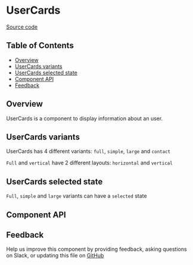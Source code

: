 
# UserCards

[Source code](https://github.com/leemonade/bubbles/tree/main/packages/components/src/informative/UserCards/UserCards.js)

## Table of Contents

<!-- START doctoc generated TOC please keep comment here to allow auto update -->
<!-- DON'T EDIT THIS SECTION, INSTEAD RE-RUN doctoc TO UPDATE -->

- [Overview](#overview)
- [UserCards variants](#usercards-variants)
- [UserCards selected state](#usercards-selected-state)
- [Component API](#component-api)
- [Feedback](#feedback)

## Overview

UserCards is a component to display information about an user.

<ThemeProvider>

</ThemeProvider>

## UserCards variants

UserCards has 4 different variants: `full`, `simple`, `large` and `contact`

`Full` and `vertical` have 2 different layouts: `horizontal` and `vertical`

<ThemeProvider>
<Box style={{display:'flex', gap: 16}}>
    <UserCards
      user={{
        name: 'Full',
        surnames: 'Variant',
        avatar:
          'https://images.unsplash.com/photo-1508214751196-bcfd4ca60f91?ixid=MXwxMjA3fDB8MHxwaG90by1wYWdlfHx8fGVufDB8fHw%3D&ixlib=rb-1.2.1&auto=format&fit=crop&w=255&q=80',
        rol: 'Tutor',
        email: 'bill.sanders@example.com',
        number: '+31 56 764 893',
        birthday: new Date(),
      }}
    />
    <UserCards
      user={{
        name: 'Full',
        surnames: 'Variant Vertical',
        avatar:
          'https://images.unsplash.com/photo-1508214751196-bcfd4ca60f91?ixid=MXwxMjA3fDB8MHxwaG90by1wYWdlfHx8fGVufDB8fHw%3D&ixlib=rb-1.2.1&auto=format&fit=crop&w=255&q=80',
        rol: 'Tutor',
        email: 'bill.sanders@example.com',
        number: '+31 56 764 893',
        birthday: new Date(),
      }}
      layout={'vertical'}
    />
</Box>

</ThemeProvider>

<ThemeProvider>
  <Box style={{ display: 'flex', gap: 16 }}>
    <UserCards
      user={{
        name: 'Simple',
        surnames: 'Variant',
        avatar:
          'https://images.unsplash.com/photo-1508214751196-bcfd4ca60f91?ixid=MXwxMjA3fDB8MHxwaG90by1wYWdlfHx8fGVufDB8fHw%3D&ixlib=rb-1.2.1&auto=format&fit=crop&w=255&q=80',
        rol: 'Tutor',
        email: 'bill.sanders@example.com',
        number: '+31 56 764 893',
        birthday: new Date(),
      }}
      variant={'simple'}
    />
    <UserCards
      user={{
        name: 'Simple',
        surnames: 'Variant Vertical',
        avatar:
          'https://images.unsplash.com/photo-1508214751196-bcfd4ca60f91?ixid=MXwxMjA3fDB8MHxwaG90by1wYWdlfHx8fGVufDB8fHw%3D&ixlib=rb-1.2.1&auto=format&fit=crop&w=255&q=80',
        rol: 'Tutor',
        email: 'bill.sanders@example.com',
        number: '+31 56 764 893',
        birthday: new Date(),
      }}
      variant={'simple'}
      layout={'vertical'}
    />
  </Box>
</ThemeProvider>

<ThemeProvider>
  <Box style={{ display: 'flex', gap: 16 }}>
    <UserCards
      user={{
        name: 'Large',
        surnames: 'Variant',
        avatar:
          'https://images.unsplash.com/photo-1508214751196-bcfd4ca60f91?ixid=MXwxMjA3fDB8MHxwaG90by1wYWdlfHx8fGVufDB8fHw%3D&ixlib=rb-1.2.1&auto=format&fit=crop&w=255&q=80',
        rol: 'Tutor',
        email: 'bill.sanders@example.com',
        number: '+31 56 764 893',
        birthday: new Date(),
      }}
      variant={'large'}
    />
    <UserCards
      user={{
        name: 'Contact',
        surnames: 'Variant',
        avatar:
          'https://images.unsplash.com/photo-1508214751196-bcfd4ca60f91?ixid=MXwxMjA3fDB8MHxwaG90by1wYWdlfHx8fGVufDB8fHw%3D&ixlib=rb-1.2.1&auto=format&fit=crop&w=255&q=80',
        rol: 'Tutor',
        email: 'bill.sanders@example.com',
        number: '+31 56 764 893',
        birthday: new Date(),
      }}
      variant={'contact'}
      error={'Contact already added'}
    />
  </Box>
</ThemeProvider>

## UserCards selected state

`Full`, `simple` and `large` variants can have a `selected` state

<ThemeProvider>
  <Group>
    <UserCards
      user={{
        name: 'Marcelina',
        surnames: 'Cartes Ramirez',
        avatar:
          'https://images.unsplash.com/photo-1508214751196-bcfd4ca60f91?ixid=MXwxMjA3fDB8MHxwaG90by1wYWdlfHx8fGVufDB8fHw%3D&ixlib=rb-1.2.1&auto=format&fit=crop&w=255&q=80',
        rol: 'Tutor',
        email: 'bill.sanders@example.com',
        number: '+31 56 764 893',
        birthday: new Date(),
      }}
      variant={'large'}
      selected
    />
    <UserCards
      user={{
        name: 'Marcelina',
        surnames: 'Cartes Ramirez',
        avatar:
          'https://images.unsplash.com/photo-1508214751196-bcfd4ca60f91?ixid=MXwxMjA3fDB8MHxwaG90by1wYWdlfHx8fGVufDB8fHw%3D&ixlib=rb-1.2.1&auto=format&fit=crop&w=255&q=80',
        rol: 'Tutor',
        email: 'bill.sanders@example.com',
        number: '+31 56 764 893',
        birthday: new Date(),
      }}
      selected
    />
    <UserCards
      user={{
        name: 'Marcelina',
        surnames: 'Cartes Ramirez',
        avatar:
          'https://images.unsplash.com/photo-1508214751196-bcfd4ca60f91?ixid=MXwxMjA3fDB8MHxwaG90by1wYWdlfHx8fGVufDB8fHw%3D&ixlib=rb-1.2.1&auto=format&fit=crop&w=255&q=80',
        rol: 'Tutor',
        email: 'bill.sanders@example.com',
        number: '+31 56 764 893',
        birthday: new Date(),
      }}
      variant={'simple'}
      selected
    />
  </Group>
</ThemeProvider>

## Component API

<Preview>
  <Story id="organisms-informative-usercards--playground" />
</Preview>

<Props of={UserCards} />

## Feedback

Help us improve this component by providing feedback, asking questions on Slack, or updating this file on
[GitHub](https://github.com/leemonade/bubbles/edit/main/packages/components/src/informative/UserCards/UserCards.mdx)
